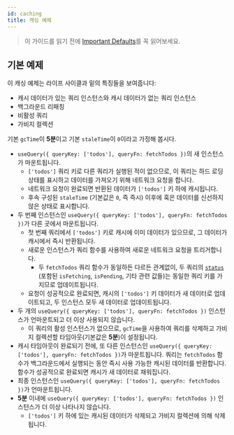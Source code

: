 ```yaml
---
id: caching
title: 캐싱 예제
---
```


> 이 가이드를 읽기 전에 [Important Defaults](./important-defaults)를 꼭 읽어보세요.

## 기본 예제

이 캐싱 예제는 라이프 사이클과 밑의 특징들을 보여줍니다:

- 캐시 데이터가 있는 쿼리 인스턴스와 캐시 데이터가 없는 쿼리 인스턴스
- 백그라운드 리패칭
- 비활성 쿼리
- 가비지 컬렉션

기본 `gcTime`이 **5분**이고 기본 `staleTime`이 `0`이라고 가정해 봅시다.

- `useQuery({ queryKey: ['todos'], queryFn: fetchTodos })`의 새 인스턴스가 마운트됩니다.
  - `['todos']` 쿼리 키로 다른 쿼리가 실행된 적이 없으므로, 이 쿼리는 하드 로딩 상태를 표시하고 데이터를 가져오기 위해 네트워크 요청을 합니다.
  - 네트워크 요청이 완료되면 반환된 데이터가 `['todos']` 키 하에 캐시됩니다.
  - 후속 구성된 `staleTime` (기본값은 `0`, 즉 즉시) 이후에 훅은 데이터를 신선하지 않은 상태로 표시합니다.
- 두 번째 인스턴스인 `useQuery({ queryKey: ['todos'], queryFn: fetchTodos })`가 다른 곳에서 마운트됩니다.
  - 첫 번째 쿼리에서 `['todos']` 키로 캐시에 이미 데이터가 있으므로, 그 데이터가 캐시에서 즉시 반환됩니다.
  - 새로운 인스턴스가 쿼리 함수를 사용하여 새로운 네트워크 요청을 트리거합니다.
    - 두 `fetchTodos` 쿼리 함수가 동일하든 다르든 관계없이, 두 쿼리의 [`status`](/docs/api-references/useQuery) (포함된 `isFetching`, `isPending`, 기타 관련 값들)는 동일한 쿼리 키를 가지므로 업데이트됩니다.
  - 요청이 성공적으로 완료되면, 캐시의 `['todos']` 키 데이터가 새 데이터로 업데이트되고, 두 인스턴스 모두 새 데이터로 업데이트됩니다.
- 두 개의 `useQuery({ queryKey: ['todos'], queryFn: fetchTodos })` 인스턴스가 언마운트되고 더 이상 사용되지 않습니다.
  - 이 쿼리의 활성 인스턴스가 없으므로, `gcTime`을 사용하여 쿼리를 삭제하고 가비지 컬렉션할 타임아웃(기본값은 **5분**)이 설정됩니다.
- 캐시 타임아웃이 완료되기 전에, 또 다른 인스턴스인 `useQuery({ queryKey: ['todos'], queryFn: fetchTodos })`가 마운트됩니다. 쿼리는 `fetchTodos` 함수가 백그라운드에서 실행되는 동안 즉시 사용 가능한 캐시된 데이터를 반환합니다. 함수가 성공적으로 완료되면 캐시가 새 데이터로 채워집니다.
- 최종 인스턴스인 `useQuery({ queryKey: ['todos'], queryFn: fetchTodos })`가 언마운트됩니다.
- **5분** 이내에 `useQuery({ queryKey: ['todos'], queryFn: fetchTodos })` 인스턴스가 더 이상 나타나지 않습니다.
  - `['todos']` 키 하에 있는 캐시된 데이터가 삭제되고 가비지 컬렉션에 의해 삭제됩니다.

